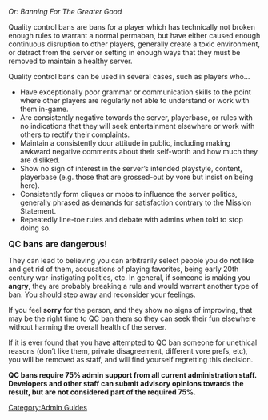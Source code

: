 ''Or: Banning For The Greater Good''

Quality control bans are bans for a player which has technically not broken enough rules to warrant a normal permaban, but have either caused enough continuous disruption to other players, generally create a toxic environment, or detract from the server or setting in enough ways that they must be removed to maintain a healthy server.

Quality control bans can be used in several cases, such as players who...
* Have exceptionally poor grammar or communication skills to the point where other players are regularly not able to understand or work with them in-game.
* Are consistently negative towards the server, playerbase, or rules with no indications that they will seek entertainment elsewhere or work with others to rectify their complaints.
* Maintain a consistently dour attitude in public, including making awkward negative comments about their self-worth and how much they are disliked.
* Show no sign of interest in the server’s intended playstyle, content, playerbase (e.g. those that are grossed-out by vore but insist on being here).
* Consistently form cliques or mobs to influence the server politics, generally phrased as demands for satisfaction contrary to the Mission Statement.
* Repeatedly line-toe rules and debate with admins when told to stop doing so.
<big>'''QC bans are dangerous!'''</big>

They can lead to believing you can arbitrarily select people you do not like and get rid of them, accusations of playing favorites, being early 20th century war-instigating polities, etc. In general, if someone is making you '''angry''', they are probably breaking a rule and would warrant another type of ban. You should step away and reconsider your feelings.

If you feel '''sorry''' for the person, and they show no signs of improving, that may be the right time to QC ban them so they can seek their fun elsewhere without harming the overall health of the server.

If it is ever found that you have attempted to QC ban someone for unethical reasons (don’t like them, private disagreement, different vore prefs, etc), you will be removed as staff, and will find yourself regretting this decision.

'''QC bans require 75% admin support from all current administration staff. Developers and other staff can submit advisory opinions towards the result, but are not considered part of the required 75%.'''
[[Category:Admin Guides]]